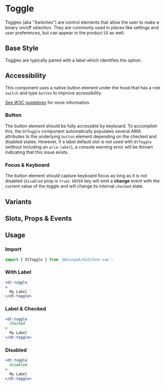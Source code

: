 

<Meta of={ToggleStories}/>

# Toggle

<Subtitle>
  Toggles (aka "Switches") are control elements that allow the user to make a binary on/off selection.
  They are commonly used in places like settings and user preferences, but can appear in the product UI as well.
</Subtitle>

## Base Style

Toggles are typically paired with a label which identifies the option.

<Canvas>
  <Story of={ToggleStories.Default} />
</Canvas>

## Accessibility

This component uses a native button element under the hood that has a role `switch` and type `button` to improve accessibility.

[See W3C guidelines](https://www.w3.org/TR/2021/NOTE-wai-aria-practices-1.2-20211129/examples/switch/switch-button.html)
for more information.

### Button

The button element should be fully accessible by keyboard. To accomplish this, the `DtToggle` component automatically
populates several ARIA attributes to the underlying `button` element depending on the checked and
disabled states. However, if a label default slot is not used with `DtToggle`
(without including an `aria-label`), a console warning error will be thrown indicating that this issue exists.

### Focus & Keyboard

The button element should capture keyboard focus as long as it is not disabled (`disabled` prop is `true`).
`ENTER` key will
emit a **change** event with the current value of the toggle and will change its internal `checked` state.

## Variants

<Canvas>
  <Story of={ToggleStories.Variants} />
</Canvas>

## Slots, Props & Events

<Controls />

## Usage

### Import

```jsx
import { DtToggle } from '@dialpad/dialtone-vue';
```

### With Label

```jsx
<dt-toggle
>
  My Label
</dt-toggle>
```

### Label & Checked

```jsx
<dt-toggle
  checked
>
  My Label
</dt-toggle>
```

### Disabled

```jsx
<dt-toggle
  disabled
>
  My Label
</dt-toggle>
```
